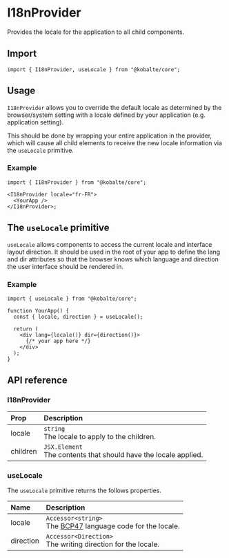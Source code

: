 # I18nProvider

Provides the locale for the application to all child components.

## Import

```tsx
import { I18nProvider, useLocale } from "@kobalte/core";
```

## Usage

`I18nProvider` allows you to override the default locale as determined by the browser/system setting with a locale defined by your application (e.g. application setting).

This should be done by wrapping your entire application in the provider, which will cause all child elements to receive the new locale information via the `useLocale` primitive.

### Example

```tsx
import { I18nProvider } from "@kobalte/core";

<I18nProvider locale="fr-FR">
  <YourApp />
</I18nProvider>;
```

## The `useLocale` primitive

`useLocale` allows components to access the current locale and interface layout direction. It should be used in the root of your app to define the lang and dir attributes so that the browser knows which language and direction the user interface should be rendered in.

### Example

```tsx
import { useLocale } from "@kobalte/core";

function YourApp() {
  const { locale, direction } = useLocale();

  return (
    <div lang={locale()} dir={direction()}>
      {/* your app here */}
    </div>
  );
}
```

## API reference

### I18nProvider

| Prop     | Description                                                           |
| :------- | :-------------------------------------------------------------------- |
| locale   | `string` <br/> The locale to apply to the children.                   |
| children | `JSX.Element` <br/> The contents that should have the locale applied. |

### useLocale

The `useLocale` primitive returns the follows properties.

| Name      | Description                                                                                                |
| :-------- | :--------------------------------------------------------------------------------------------------------- |
| locale    | `Accessor<string>` <br/> The [BCP47](https://www.ietf.org/rfc/bcp/bcp47.txt) language code for the locale. |
| direction | `Accessor<Direction>` <br/> The writing direction for the locale.                                          |
